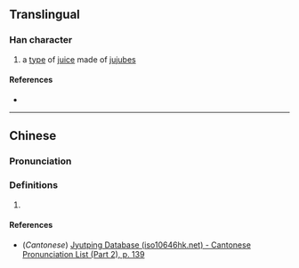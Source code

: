 {{character info}}
==Translingual==

===Han character===
{{Han char|rn=85|rad=水|as=07|sn=10|four=34131|canj=EGLC|ids=⿰氵赤}}

# a [[type]] of [[juice]] made of [[jujube]]s

====References====
* {{Han ref|kx=0625.230|dkj=17512|hdz=31618.190|uh=6D7E|ud=28030|bh=D261|bd=53857}}

----

==Chinese==
{{zh-forms}}

===Pronunciation===
{{zh-pron
|m=chēng
|c=zaa1
|mc=y
|oc=y
|ma=
|cat=n
}}

===Definitions===
{{zh-hanzi}}

# {{rfdef|zh}}

====References====
* (''Cantonese'') [http://www.iso10646hk.net/jp/document/download.jsp Jyutping Database (iso10646hk.net) - Cantonese Pronunciation List (Part 2), p. 139]